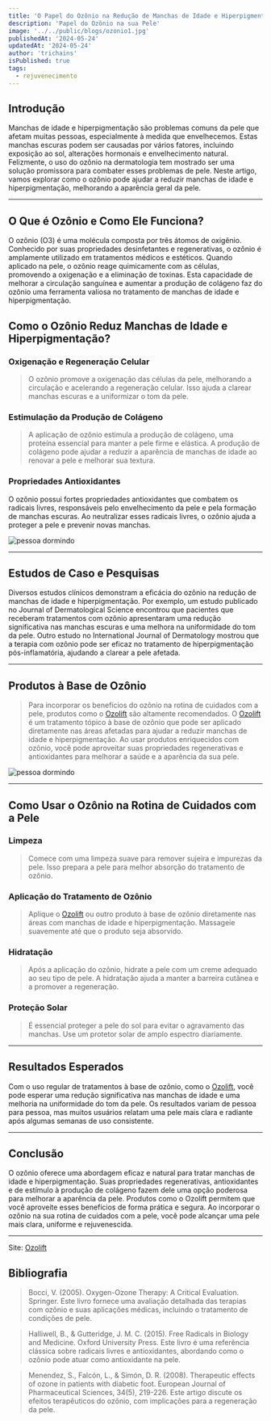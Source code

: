 ```yaml
---
title: 'O Papel do Ozônio na Redução de Manchas de Idade e Hiperpigmentação'
description: 'Papel do Ozônio na sua Pele'
image: '../../public/blogs/ozonio1.jpg'
publishedAt: '2024-05-24'
updatedAt: '2024-05-24'
author: 'trichains'
isPublished: true
tags:
  - rejuvenecimento
---
```


## Introdução

Manchas de idade e hiperpigmentação são problemas comuns da pele que afetam muitas pessoas, especialmente à medida que envelhecemos. Estas manchas escuras podem ser causadas por vários fatores, incluindo exposição ao sol, alterações hormonais e envelhecimento natural. Felizmente, o uso do ozônio na dermatologia tem mostrado ser uma solução promissora para combater esses problemas de pele. Neste artigo, vamos explorar como o ozônio pode ajudar a reduzir manchas de idade e hiperpigmentação, melhorando a aparência geral da pele.

---

## O Que é Ozônio e Como Ele Funciona?

O ozônio (O3) é uma molécula composta por três átomos de oxigênio. Conhecido por suas propriedades desinfetantes e regenerativas, o ozônio é amplamente utilizado em tratamentos médicos e estéticos. Quando aplicado na pele, o ozônio reage quimicamente com as células, promovendo a oxigenação e a eliminação de toxinas. Esta capacidade de melhorar a circulação sanguínea e aumentar a produção de colágeno faz do ozônio uma ferramenta valiosa no tratamento de manchas de idade e hiperpigmentação.

## Como o Ozônio Reduz Manchas de Idade e Hiperpigmentação?

### Oxigenação e Regeneração Celular

> O ozônio promove a oxigenação das células da pele, melhorando a circulação e acelerando a regeneração celular. Isso ajuda a clarear manchas escuras e a uniformizar o tom da pele.

### Estimulação da Produção de Colágeno

> A aplicação de ozônio estimula a produção de colágeno, uma proteína essencial para manter a pele firme e elástica. A produção de colágeno pode ajudar a reduzir a aparência de manchas de idade ao renovar a pele e melhorar sua textura.

### Propriedades Antioxidantes

O ozônio possui fortes propriedades antioxidantes que combatem os radicais livres, responsáveis pelo envelhecimento da pele e pela formação de manchas escuras. Ao neutralizar esses radicais livres, o ozônio ajuda a proteger a pele e prevenir novas manchas.

<div style={{ display: 'flex', justifyContent: 'center' }}>
  <Image
    src="/blog/blogs/ozonio2.jpg"
    width={450}
    height={404}
    alt="pessoa dormindo"
  />
</div>

---

## Estudos de Caso e Pesquisas

Diversos estudos clínicos demonstram a eficácia do ozônio na redução de manchas de idade e hiperpigmentação. Por exemplo, um estudo publicado no Journal of Dermatological Science encontrou que pacientes que receberam tratamentos com ozônio apresentaram uma redução significativa nas manchas escuras e uma melhora na uniformidade do tom da pele. Outro estudo no International Journal of Dermatology mostrou que a terapia com ozônio pode ser eficaz no tratamento de hiperpigmentação pós-inflamatória, ajudando a clarear a pele afetada.

---

## Produtos à Base de Ozônio

> Para incorporar os benefícios do ozônio na rotina de cuidados com a pele, produtos como o [Ozolift](https://sevenpharma.com.br/produto/ozolift-5-frascos/) são altamente recomendados. O [Ozolift](https://sevenpharma.com.br/produto/ozolift-5-frascos/) é um tratamento tópico à base de ozônio que pode ser aplicado diretamente nas áreas afetadas para ajudar a reduzir manchas de idade e hiperpigmentação. Ao usar produtos enriquecidos com ozônio, você pode aproveitar suas propriedades regenerativas e antioxidantes para melhorar a saúde e a aparência da sua pele.


<div style={{ display: 'flex', justifyContent: 'center' }}>
  <Image
    src="/blog/blogs/ozonio3.jpg"
    width={450}
    height={404}
    alt="pessoa dormindo"
  />
</div>

---

## Como Usar o Ozônio na Rotina de Cuidados com a Pele

### Limpeza

> Comece com uma limpeza suave para remover sujeira e impurezas da pele. Isso prepara a pele para melhor absorção do tratamento de ozônio.

### Aplicação do Tratamento de Ozônio

> Aplique o [Ozolift](https://sevenpharma.com.br/produto/ozolift-5-frascos/) ou outro produto à base de ozônio diretamente nas áreas com manchas de idade e hiperpigmentação. Massageie suavemente até que o produto seja absorvido.

### Hidratação

> Após a aplicação do ozônio, hidrate a pele com um creme adequado ao seu tipo de pele. A hidratação ajuda a manter a barreira cutânea e a promover a regeneração.

### Proteção Solar

> É essencial proteger a pele do sol para evitar o agravamento das manchas. Use um protetor solar de amplo espectro diariamente.

---

## Resultados Esperados

Com o uso regular de tratamentos à base de ozônio, como o [Ozolift](https://sevenpharma.com.br/produto/ozolift-5-frascos/), você pode esperar uma redução significativa nas manchas de idade e uma melhoria na uniformidade do tom da pele. Os resultados variam de pessoa para pessoa, mas muitos usuários relatam uma pele mais clara e radiante após algumas semanas de uso consistente.

---

## Conclusão

O ozônio oferece uma abordagem eficaz e natural para tratar manchas de idade e hiperpigmentação. Suas propriedades regenerativas, antioxidantes e de estímulo à produção de colágeno fazem dele uma opção poderosa para melhorar a aparência da pele. Produtos como o Ozolift permitem que você aproveite esses benefícios de forma prática e segura. Ao incorporar o ozônio na sua rotina de cuidados com a pele, você pode alcançar uma pele mais clara, uniforme e rejuvenescida.

---

Site: [Ozolift](http://ozoliftplus.com)

## Bibliografia

> Bocci, V. (2005). Oxygen-Ozone Therapy: A Critical Evaluation. Springer. Este livro fornece uma avaliação detalhada das terapias com ozônio e suas aplicações médicas, incluindo o tratamento de condições de pele.

> Halliwell, B., & Gutteridge, J. M. C. (2015). Free Radicals in Biology and Medicine. Oxford University Press. Este livro é uma referência clássica sobre radicais livres e antioxidantes, abordando como o ozônio pode atuar como antioxidante na pele.

> Menendez, S., Falcón, L., & Simón, D. R. (2008). Therapeutic effects of ozone in patients with diabetic foot. European Journal of Pharmaceutical Sciences, 34(5), 219-226. Este artigo discute os efeitos terapêuticos do ozônio, com implicações para a regeneração da pele.



